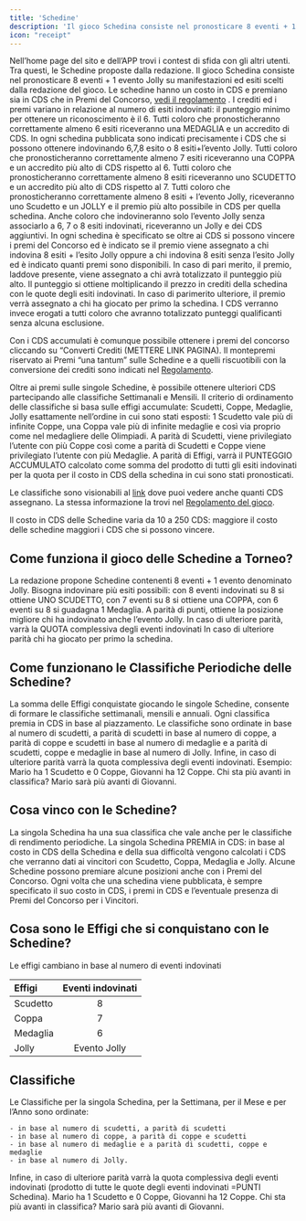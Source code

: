 ```yaml
---
title: 'Schedine'
description: 'Il gioco Schedina consiste nel pronosticare 8 eventi + 1 evento Jolly su manifestazioni ed esiti scelti dalla redazione del gioco'
icon: "receipt"
---
```



Nell’home page del sito e dell’APP trovi i contest di sfida con gli altri utenti.
Tra questi, le Schedine proposte dalla redazione.
Il gioco Schedina consiste nel pronosticare 8 eventi + 1 evento Jolly su manifestazioni ed esiti scelti dalla redazione del gioco.
Le schedine hanno un costo in CDS e premiano sia in CDS che in Premi del Concorso, [vedi il regolamento](https://corrieredellosport.fun/regolamento) .
I crediti ed i premi variano in relazione al numero di esiti indovinati: il punteggio minimo per ottenere un riconoscimento è il 6.
Tutti coloro che pronosticheranno correttamente almeno 6 esiti riceveranno una MEDAGLIA e un accredito di CDS.
In ogni schedina pubblicata sono indicati precisamente i CDS che si possono ottenere indovinando 6,7,8 esito o 8 esiti+l’evento Jolly.
Tutti coloro che pronosticheranno correttamente almeno 7 esiti riceveranno una COPPA e un accredito più alto di CDS rispetto al 6.
Tutti coloro che pronosticheranno correttamente almeno 8 esiti riceveranno uno SCUDETTO e un accredito più alto di CDS rispetto al 7.
Tutti coloro che pronosticheranno correttamente almeno 8 esiti + l’evento Jolly, riceveranno uno Scudetto e un JOLLY e il premio più alto possibile in CDS per quella schedina.
Anche coloro che indovineranno solo l’evento Jolly senza associarlo a 6, 7 o 8 esiti indovinati, riceveranno un Jolly e dei CDS aggiuntivi.
In ogni schedina è specificato se oltre ai CDS si possono vincere i premi del Concorso ed è indicato se il premio viene assegnato a chi indovina 8 esiti + l’esito Jolly oppure a chi indovina 8 esiti senza l’esito Jolly ed è indicato quanti premi sono disponibili.
In caso di pari merito, il premio, laddove presente, viene assegnato a chi avrà totalizzato il punteggio più alto.
Il punteggio si ottiene moltiplicando il prezzo in crediti della schedina con le quote degli esiti indovinati.
In caso di parimerito ulteriore, il premio verrà assegnato a chi ha giocato per primo la schedina.
I CDS verranno invece erogati a tutti coloro che avranno totalizzato punteggi qualificanti senza alcuna esclusione.

Con i CDS accumulati è comunque possibile ottenere i premi del concorso cliccando su “Converti Crediti (METTERE LINK PAGINA). 
Il montepremi riservato ai Premi “una tantum” sulle Schedine e a quelli riscuotibili con la conversione dei crediti sono indicati nel [Regolamento](https://corrieredellosport.fun/regolamento).

Oltre ai premi sulle singole Schedine, è possibile ottenere ulteriori CDS partecipando alle classifiche Settimanali e Mensili.
Il criterio di ordinamento delle classifiche si basa sulle effigi accumulate: Scudetti, Coppe, Medaglie, Jolly esattamente nell’ordine in cui sono stati esposti: 1 Scudetto vale più di infinite Coppe, una Coppa vale più di infinite medaglie e così via proprio come nel medagliere delle Olimpiadi.
A parità di Scudetti, viene privilegiato l’utente con più Coppe così come a parità di Scudetti e Coppe viene privilegiato l’utente con più Medaglie.
A parità di Effigi, varrà il PUNTEGGIO ACCUMULATO calcolato come somma del prodotto di tutti gli esiti indovinati per la quota per il costo in CDS della schedina in cui sono stati pronosticati.

Le classifiche sono visionabili al [link](https://corrieredellosport.fun/ranking) dove puoi vedere anche quanti CDS assegnano.
La stessa informazione la trovi nel [Regolamento del gioco](https://corrieredellosport.fun/regolamento).

Il costo in CDS delle Schedine varia da 10 a 250 CDS: maggiore il costo delle schedine maggiori i CDS che si possono vincere.

## Come funziona il gioco delle Schedine a Torneo?

La redazione propone Schedine contenenti 8 eventi + 1 evento denominato Jolly.
Bisogna indovinare più esiti possibili: con 8 eventi indovinati su 8 si ottiene UNO SCUDETTO, con 7 eventi su 8 si ottiene una COPPA, con 6 eventi su 8 si guadagna 1 Medaglia.
A parità di punti, ottiene la posizione migliore chi ha indovinato anche l’evento Jolly.
In caso di ulteriore parità, varrà la QUOTA complessiva degli eventi indovinati
In caso di ulteriore parità chi ha giocato per primo la schedina.

## Come funzionano le Classifiche Periodiche delle Schedine?

La somma delle Effigi conquistate giocando le singole Schedine, consente di formare le classifiche settimanali, mensili e annuali.
Ogni classifica premia in CDS in base al piazzamento.
Le classifiche sono ordinate in base al numero di scudetti, a parità di scudetti in base al numero di coppe, a parità di coppe e 
scudetti in base al numero di medaglie e a parità di scudetti, coppe e medaglie in base al numero di Jolly. Infine, in caso di ulteriore parità varrà la quota complessiva degli eventi indovinati. Esempio: Mario ha 1 Scudetto e 0 Coppe, Giovanni ha 12 Coppe. Chi sta più avanti in classifica? Mario sarà più avanti di Giovanni.

## Cosa vinco con le Schedine?

La singola Schedina ha una sua classifica che vale anche per le classifiche di rendimento periodiche.
La singola Schedina PREMIA in CDS: in base al costo in CDS della Schedina e della sua difficoltà vengono calcolati i CDS che verranno dati ai vincitori con Scudetto, Coppa, Medaglia e Jolly.
Alcune Schedine possono premiare alcune posizioni anche con i Premi del Concorso.
Ogni volta che una schedina viene pubblicata, è sempre specificato il suo costo in CDS, i premi in CDS e 
l’eventuale presenza di Premi del Concorso per i Vincitori.

## Cosa sono le Effigi che si conquistano con le Schedine?

Le effigi cambiano in base al numero di eventi indovinati

| **Effigi**      | **Eventi indovinati** |
| :---        | :----:            |
| Scudetto    | 8                 |   
| Coppa       | 7                 |
| Medaglia    | 6                 |
| Jolly       | Evento Jolly      |

## Classifiche

Le Classifiche per la singola Schedina, per la Settimana, per il Mese e per l’Anno sono ordinate:

    - in base al numero di scudetti, a parità di scudetti
    - in base al numero di coppe, a parità di coppe e scudetti
    - in base al numero di medaglie e a parità di scudetti, coppe e medaglie
    - in base al numero di Jolly.

Infine, in caso di ulteriore parità varrà la quota complessiva degli eventi indovinati (prodotto di tutte le quote degli eventi indovinati =PUNTI Schedina).
    <Note>
        Mario ha 1 Scudetto e 0 Coppe, Giovanni ha 12 Coppe. Chi sta più avanti in classifica? Mario sarà più avanti di Giovanni.
    </Note>